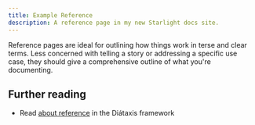```yaml
---
title: Example Reference
description: A reference page in my new Starlight docs site.
---
```


Reference pages are ideal for outlining how things work in terse and clear terms.
Less concerned with telling a story or addressing a specific use case, they should give a comprehensive outline of what you're documenting.

## Further reading

- Read [about reference](https://diataxis.fr/reference/) in the Diátaxis framework

<Icon name="open-book" />

<Parameters />
